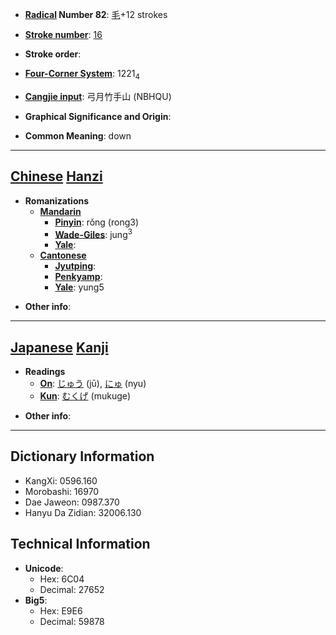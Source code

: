 * '''[[Wiktionary:Chinese radical index| Radical]] Number 82''': [[Wiktionary:Chinese radical index 毛|毛]]+12 strokes

* '''[[Wiktionary:Chinese total strokes index|Stroke number]]''': [[Wiktionary:Chinese total strokes index 16|16]]

* '''Stroke order''': 

* '''[[Wiktionary:Chinese four corner index|Four-Corner System]]''': 1221<sub>4</sub>

* '''[[Wiktionary:Chinese Cangjie index|Cangjie input]]''': 弓月竹手山 (NBHQU)

* '''Graphical Significance and Origin''': 

* '''Common Meaning''': down

----

== [[Chinese]] [[Hanzi]] ==

* '''Romanizations'''
** '''[[Mandarin]]'''
*** '''[[Pinyin]]''': rǒng (rong3)
*** '''[[Wade-Giles]]''': jung<sup>3</sup>
*** '''[[Yale]]''': 
** '''[[Cantonese]]'''
*** '''[[Jyutping]]''':
*** '''[[Penkyamp]]''': 
*** '''[[Yale]]''': yung5

* '''Other info''': 

----

== [[Japanese]] [[Kanji]] ==

* '''Readings'''
** '''[[On]]''': [[じゅう]] (jū), [[にゅ]] (nyu)
** '''[[Kun]]''': [[むくげ]] (mukuge)

* '''Other info''':  

----

== Dictionary Information ==

* KangXi: 0596.160
* Morobashi: 16970
* Dae Jaweon: 0987.370
* Hanyu Da Zidian: 32006.130

== Technical Information ==

* '''Unicode''':
** Hex: 6C04
** Decimal: 27652
* '''Big5''':
** Hex: E9E6
** Decimal: 59878